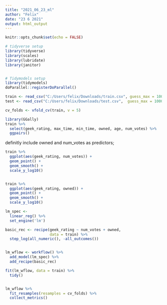 ```yaml
---
title: "2021_06_23_ml"
author: "Felix"
date: "23 6 2021"
output: html_output
---
```

```r
knitr::opts_chunk$set(echo = FALSE)

# tidyverse setup
library(tidyverse)
library(scales)
library(lubridate)
library(janitor)


# Tidymodels setup
library(tidymodels)
doParallel::registerDoParallel()
```


```r
train <- read_csv("C:/Users/felix/Downloads/train.csv", guess_max = 10000)
test <- read_csv("C:/Users/felix/Downloads/test.csv",  guess_max = 10000)

cv_folds <- vfold_cv(train, v = 5)
```

```r
library(GGally)
train %>%
  select(geek_rating, max_time, min_time, owned, age, num_votes) %>% 
  ggpairs()
```

definitly include owned and num_votes as predictors; 

```r
train %>%
  ggplot(aes(geek_rating, num_votes)) +
  geom_point() +
  geom_smooth() +
  scale_y_log10()


train %>%
  ggplot(aes(geek_rating, owned)) +
  geom_point() +
  geom_smooth() +
  scale_y_log10()
```

```r
lm_spec <-
  linear_reg() %>%
  set_engine('lm')

basic_rec <- recipe(geek_rating ~ num_votes + owned,
                    data = train) %>%
  step_log(all_numeric(), -all_outcomes())


lm_wflow <- workflow() %>%
  add_model(lm_spec) %>%
  add_recipe(basic_rec)

fit(lm_wflow, data = train) %>%
  tidy()


lm_wflow %>%
  fit_resamples(resamples = cv_folds) %>%
  collect_metrics()
```


